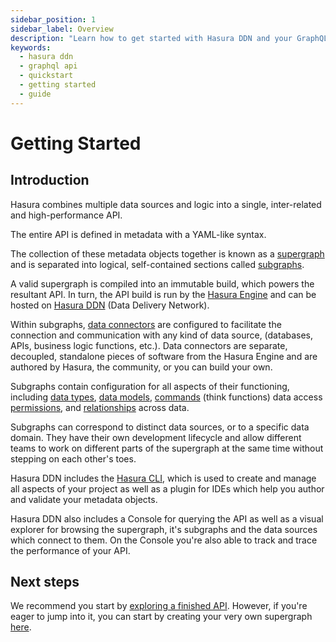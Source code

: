 ```yaml
---
sidebar_position: 1
sidebar_label: Overview
description: "Learn how to get started with Hasura DDN and your GraphQL API."
keywords:
  - hasura ddn
  - graphql api
  - quickstart
  - getting started
  - guide
---
```


# Getting Started

## Introduction

Hasura combines multiple data sources and logic into a single, inter-related and high-performance API.

The entire API is defined in metadata with a YAML-like syntax.

The collection of these metadata objects together is known as a [supergraph](/glossary.mdx#supergraph) and is separated
into logical, self-contained sections called [subgraphs](/glossary.mdx#subgraphs).

A valid supergraph is compiled into an immutable build, which powers the resultant API. In turn, the API build is run by
the [Hasura Engine](/glossary.mdx#immutable-build-runtime-system) and can be hosted on
[Hasura DDN](/glossary.mdx#hasura-data-delivery-network-ddn) (Data Delivery Network).

Within subgraphs, [data connectors](/glossary.mdx#native-data-connectors) are configured to facilitate the connection
and communication with any kind of data source, (databases, APIs, business logic functions, etc.). Data connectors are
separate, decoupled, standalone pieces of software from the Hasura Engine and are authored by Hasura, the community, or
you can build your own.

Subgraphs contain configuration for all aspects of their functioning, including
[data types](/supergraph-modeling/types.mdx), [data models](/supergraph-modeling/models.mdx),
[commands](/supergraph-modeling/commands.mdx) (think functions) data access
[permissions](/supergraph-modeling/permissions.mdx), and [relationships](/supergraph-modeling/relationships.mdx) across
data.

Subgraphs can correspond to distinct data sources, or to a specific data domain. They have their own development
lifecycle and allow different teams to work on different parts of the supergraph at the same time without stepping on
each other's toes.

Hasura DDN includes the [Hasura CLI](/cli/overview.mdx), which is used to create and manage all aspects of your project
as well as a plugin for IDEs which help you author and validate your metadata objects.

Hasura DDN also includes a Console for querying the API as well as a visual explorer for browsing the supergraph, it's
subgraphs and the data sources which connect to them. On the Console you're also able to track and trace the performance
of your API.

## Next steps

We recommend you start by [exploring a finished API](/getting-started/explore/index.mdx). However, if you're eager to
jump into it, you can start by creating your very own supergraph [here](/getting-started/build/index.mdx).
